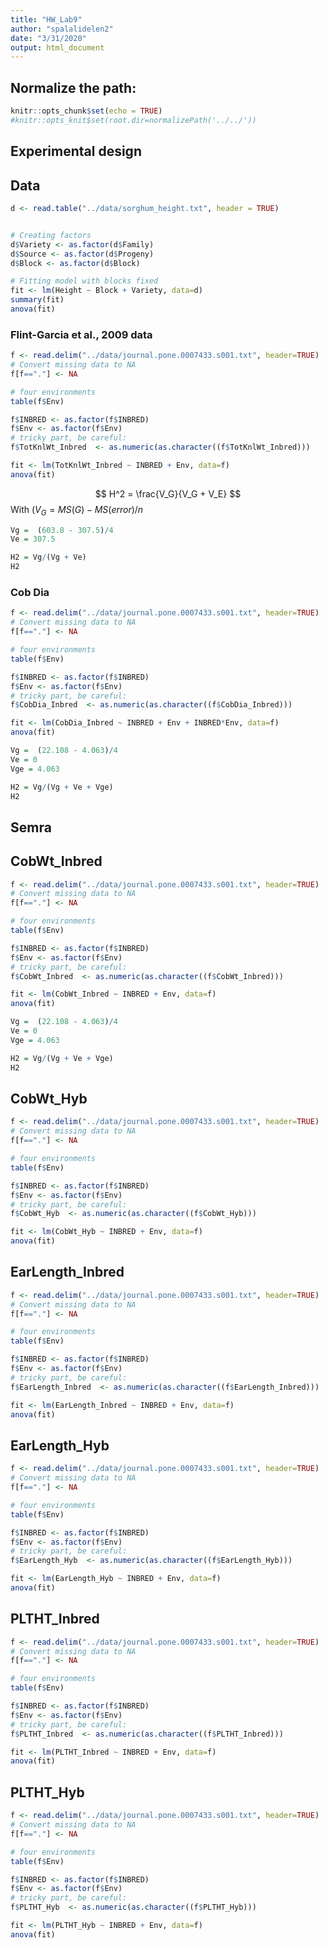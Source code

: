 ```yaml
---
title: "HW_Lab9"
author: "spalalidelen2"
date: "3/31/2020"
output: html_document
---
```




## Normalize the path:

```r
knitr::opts_chunk$set(echo = TRUE) 
#knitr::opts_knit$set(root.dir=normalizePath('../../')) 
```


## Experimental design



## Data

```r
d <- read.table("../data/sorghum_height.txt", header = TRUE)


# Creating factors
d$Variety <- as.factor(d$Family)
d$Source <- as.factor(d$Progeny)
d$Block <- as.factor(d$Block)

# Fitting model with blocks fixed
fit <- lm(Height ~ Block + Variety, data=d)
summary(fit)
anova(fit)
```



### Flint-Garcia et al., 2009 data

```r
f <- read.delim("../data/journal.pone.0007433.s001.txt", header=TRUE)
# Convert missing data to NA
f[f=="."] <- NA

# four environments
table(f$Env)

f$INBRED <- as.factor(f$INBRED)
f$Env <- as.factor(f$Env)
# tricky part, be careful:
f$TotKnlWt_Inbred  <- as.numeric(as.character((f$TotKnlWt_Inbred)))

fit <- lm(TotKnlWt_Inbred ~ INBRED + Env, data=f)
anova(fit)
```

$$
H^2 = \frac{V_G}{V_G + V_E}
$$
With $(V_G =  MS(G) - MS(error)/n$ 

```r
Vg =  (603.8 - 307.5)/4
Ve = 307.5

H2 = Vg/(Vg + Ve)
H2
```

### Cob Dia
```r
f <- read.delim("../data/journal.pone.0007433.s001.txt", header=TRUE)
# Convert missing data to NA
f[f=="."] <- NA

# four environments
table(f$Env)

f$INBRED <- as.factor(f$INBRED)
f$Env <- as.factor(f$Env)
# tricky part, be careful:
f$CobDia_Inbred  <- as.numeric(as.character((f$CobDia_Inbred)))

fit <- lm(CobDia_Inbred ~ INBRED + Env + INBRED*Env, data=f)
anova(fit)
```



```r
Vg =  (22.108 - 4.063)/4
Ve = 0
Vge = 4.063

H2 = Vg/(Vg + Ve + Vge)
H2
```



## Semra

## CobWt_Inbred
```r
f <- read.delim("../data/journal.pone.0007433.s001.txt", header=TRUE)
# Convert missing data to NA
f[f=="."] <- NA

# four environments
table(f$Env)

f$INBRED <- as.factor(f$INBRED)
f$Env <- as.factor(f$Env)
# tricky part, be careful:
f$CobWt_Inbred  <- as.numeric(as.character((f$CobWt_Inbred)))

fit <- lm(CobWt_Inbred ~ INBRED + Env, data=f)
anova(fit)
```



```r
Vg =  (22.108 - 4.063)/4
Ve = 0
Vge = 4.063

H2 = Vg/(Vg + Ve + Vge)
H2
```

## CobWt_Hyb
```r
f <- read.delim("../data/journal.pone.0007433.s001.txt", header=TRUE)
# Convert missing data to NA
f[f=="."] <- NA

# four environments
table(f$Env)

f$INBRED <- as.factor(f$INBRED)
f$Env <- as.factor(f$Env)
# tricky part, be careful:
f$CobWt_Hyb  <- as.numeric(as.character((f$CobWt_Hyb)))

fit <- lm(CobWt_Hyb ~ INBRED + Env, data=f)
anova(fit)
```


## EarLength_Inbred 
```r
f <- read.delim("../data/journal.pone.0007433.s001.txt", header=TRUE)
# Convert missing data to NA
f[f=="."] <- NA

# four environments
table(f$Env)

f$INBRED <- as.factor(f$INBRED)
f$Env <- as.factor(f$Env)
# tricky part, be careful:
f$EarLength_Inbred  <- as.numeric(as.character((f$EarLength_Inbred)))

fit <- lm(EarLength_Inbred ~ INBRED + Env, data=f)
anova(fit)
```





## EarLength_Hyb 
```r
f <- read.delim("../data/journal.pone.0007433.s001.txt", header=TRUE)
# Convert missing data to NA
f[f=="."] <- NA

# four environments
table(f$Env)

f$INBRED <- as.factor(f$INBRED)
f$Env <- as.factor(f$Env)
# tricky part, be careful:
f$EarLength_Hyb  <- as.numeric(as.character((f$EarLength_Hyb)))

fit <- lm(EarLength_Hyb ~ INBRED + Env, data=f)
anova(fit)
```






## PLTHT_Inbred
```r
f <- read.delim("../data/journal.pone.0007433.s001.txt", header=TRUE)
# Convert missing data to NA
f[f=="."] <- NA

# four environments
table(f$Env)

f$INBRED <- as.factor(f$INBRED)
f$Env <- as.factor(f$Env)
# tricky part, be careful:
f$PLTHT_Inbred  <- as.numeric(as.character((f$PLTHT_Inbred)))

fit <- lm(PLTHT_Inbred ~ INBRED + Env, data=f)
anova(fit)
```





## PLTHT_Hyb
```r
f <- read.delim("../data/journal.pone.0007433.s001.txt", header=TRUE)
# Convert missing data to NA
f[f=="."] <- NA

# four environments
table(f$Env)

f$INBRED <- as.factor(f$INBRED)
f$Env <- as.factor(f$Env)
# tricky part, be careful:
f$PLTHT_Hyb  <- as.numeric(as.character((f$PLTHT_Hyb)))

fit <- lm(PLTHT_Hyb ~ INBRED + Env, data=f)
anova(fit)
```